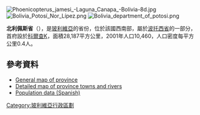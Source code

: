 [[Image:Phoenicopterus_jamesi_-Laguna_Canapa_-Bolivia-8d.jpg|right]]
[[Image:Bolivia_Potosí_Nor_Lípez.png|right]]
[[Image:Bolivia_department_of_potosi.png|right]]

'''北利佩斯省'''（{{lang-es|Provincia de Nor Lípez}}），是[[玻利維亞|玻利維亞]]的省份，位於該國西南部，屬於[[波托西省|波托西省]]的一部分，首府設於[[科爾查K|科爾查K]]，面積28,187平方公里，2001年人口10,460，人口密度每平方公里0.4人。

==參考資料==
*[https://web.archive.org/web/20090106013953/http://www.aguabolivia.org/situacionaguaX/Riego/mapas/potosi/t_norlipez.htm General map of province]
*[https://web.archive.org/web/20120420021317/http://aguabolivia.org/situacionaguaX/Riego/mapas/potosi/norlipez.htm Detailed map of province towns and rivers]
*[https://web.archive.org/web/20091027220541/http://www.ine.gov.bo/ Population data (Spanish)]

{{coord|21|14|S|67|27|W|type:adm2nd_region:BO|display=title}} 

{{Bolivia-geo-stub}}
{{玻利維亞省份}}

[[Category:玻利維亞行政區劃|Category:玻利維亞行政區劃]]